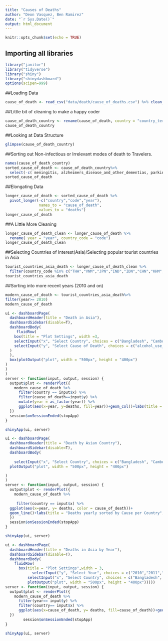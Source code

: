 ---
title: "Causes of Deaths"
author: "Deon Vasquez, Ben Ramirez"
date: "`r Sys.Date()`"
output: html_document
---

```{r setup, include=FALSE}
knitr::opts_chunk$set(echo = TRUE)
```

## Importing all libraries

```{r}
library("janitor")
library("tidyverse")
library("shiny")
library("shinydashboard")
options(scipen=999)
```
##Loading Data
```{r}
cause_of_death <- read_csv("data/death/cause_of_deaths.csv") %>% clean_names()


```
##Little bit of cleaning to make a happy coder
```{r}
cause_of_death_country <- rename(cause_of_death, country = "country_territory")
cause_of_death_country
```

##Looking at Data Structure
```{r}
glimpse(cause_of_death_country)
```


##Sorting out Non-infectious or Irrelevant modes of death to Travelers.
```{r}
names(cause_of_death_country)
sorted_cause_of_death <- cause_of_death_country%>% 
  select(-c( meningitis, alzheimers_disease_and_other_dementias, parkinsons_disease, nutritional_deficiencies,maternal_disorders, cardiovascular_diseases, neonatal_disorders, self_harm, neoplasms, diabetes_mellitus, chronic_kidney_disease, chronic_respiratory_diseases, cirrhosis_and_other_chronic_liver_diseases,acute_hepatitis))
sorted_cause_of_death
```

##Elongating Data
```{r}
longer_cause_of_death <- sorted_cause_of_death %>%  
  pivot_longer(-c("country","code","year"), 
               names_to = "cause_of_death",
               values_to = "deaths")
longer_cause_of_death
```
##A Little More Cleaning
```{r}
longer_cause_of_death_clean <- longer_cause_of_death %>% 
  rename( year = "year", country_code = "code")
longer_cause_of_death_clean
```

##Selecting Countries of Interest(Asia)/Selecting popular tourist countries in Asia
```{r}
tourist_countries_asia_death <- longer_cause_of_death_clean %>% 
  filter(country_code %in% c("THA","VNM","JPN","IND","IDN","CHN","KHM", "PHL", "MDV","KOR","MYS","MMR","LAO","SGP", "BGD"))
tourist_countries_asia_death
```
##Sorting into more recent years (2010 and on)
```{r}
modern_cause_of_death <- tourist_countries_asia_death%>% 
filter(year>= 2010)
modern_cause_of_death
```

```{r}


ui <- dashboardPage(
  dashboardHeader(title = "Death in Asia"),
  dashboardSidebar(disable=T),
  dashboardBody(
     fluidRow(
    box(title = "Plot Settings", width =3,   
    selectInput("x", "Select Country", choices = c("Bangladesh", "Cambodia","China","India","Indonesia","Japan","Laos","Malaysia","Maldives","Myanmar","Philippines","Singapore","South Korea","Thailand", "Vietnam"), selected = "Cambodia"),
    selectInput("y", "Select Cause of Death", choices = c("alcohol_use_disorders","diarrheal_diseases","drowning","drug_use_disorders","exposure_to_forces_of_nature","hiv_aids","interpersonal_violence","lower_respiratory_infections","malaria","tuberculosis","environmental_heat_and_cold_exposure","conflict_and_terrorism","poisonings	","protein_energy_malnutrition","road_injuries","digestive_diseases","fire_heat_and_hot_substances"), selected = "alcohol_use_disorders" )
  )
  ),
  box(plotOutput("plot", width = "500px", height = "400px")
)
)
)
server <- function(input, output, session) {
  output$plot <- renderPlot({
    modern_cause_of_death %>% 
      filter(country == input$x) %>% 
      filter(cause_of_death==input$y) %>% 
      mutate(year = as_factor(year)) %>% 
      ggplot(aes(x=year, y=deaths, fill=year))+geom_col()+labs(title = "Number of Deaths by Cause per Year from 2010-2019", x= "Year 2010-2019", y="Number of Deaths", fill = "Year")
  })
  session$onSessionEnded(stopApp)
}

shinyApp(ui, server)
```

```{r}


ui <- dashboardPage(
  dashboardHeader(title = "Death by Asian Country"),
  dashboardSidebar(disable=T),
  dashboardBody(
       
    selectInput("x", "Select Country", choices = c("Bangladesh", "Cambodia","China","India","Indonesia","Japan","Laos","Malaysia","Maldives","Myanmar","Philippines","Singapore","South Korea","Thailand", "Vietnam"), selected = "Thailand"),
  plotOutput("plot", width = "500px", height = "400px")

)
)
server <- function(input, output, session) {
  output$plot <- renderPlot({
    modern_cause_of_death %>% 
      
     filter(country == input$x) %>% 
  ggplot(aes(x=year, y= deaths, color = cause_of_death))+
  geom_line()+labs(title = "Deaths yearly sorted by Cause per Country", x= "Year 2010-2019", y="Number of Deaths", color = "Cause of Death")
  })
  session$onSessionEnded(stopApp)
}

shinyApp(ui, server)
```

```{r}
ui <- dashboardPage(
  dashboardHeader(title = "Deaths in Asia by Year"),
  dashboardSidebar(disable=T),
  dashboardBody(
    fluidRow(
      box(title = "Plot Settings",width = 3,
            selectInput("y", "Select Year", choices = c("2010","2011","2012","2013","2014","2015","2016","2017", "2018", "2019"), selected = "2010"),
          selectInput("x", "Select Country", choices = c("Bangladesh", "Cambodia","China","India","Indonesia","Japan","Laos","Malaysia","Maldives","Myanmar","Philippines","Singapore","South Korea","Thailand", "Vietnam"), selected = "Thailand"),
          plotOutput("plot", width = "500px", height = "400px")))))
server <- function(input, output, session) {
  output$plot <- renderPlot({
    modern_cause_of_death %>% 
      filter(year== input$y) %>% 
      filter(country== input$x) %>% 
      ggplot(aes(x=cause_of_death, y= deaths, fill=cause_of_death))+geom_col()+theme(axis.text.x =)+labs(title = "Deaths in Asia Sorted by Country and Year", x= "Cause of Death", y="Number of Deaths", fill = "Cause of Death")+ theme(axis.text.x = element_blank(), axis.ticks = element_blank())
  })
        session$onSessionEnded(stopApp)
}

shinyApp(ui, server)
```

